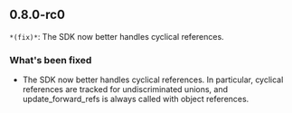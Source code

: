## 0.8.0-rc0
`*(fix)*`: The SDK now better handles cyclical references.

### What's been fixed
- The SDK now better handles cyclical references. In particular, cyclical references are tracked for undiscriminated unions, and update_forward_refs is always called with object references.

